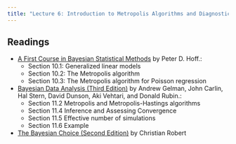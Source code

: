 ```yaml
---
title: "Lecture 6: Introduction to Metropolis Algorithms and Diagnostics"
---
```



## Readings

- [A First Course in Bayesian Statistical Methods](https://find.library.duke.edu/catalog/DUKE004968562) by Peter D. Hoff.:
  + Section 10.1: Generalized linear models  
  + Section 10.2: The Metropolis algorithm
  + Section 10.3: The Metropolis algorithm for Poisson regression

- [Bayesian Data Analysis (Third Edition)](https://find.library.duke.edu/catalog/DUKE006588051?utm_campaign=bento&utm_content=bento_result_link&utm_source=library.duke.edu&utm_medium=referral) by Andrew Gelman, John Carlin, Hal Stern, David Dunson, Aki Vehtari, and Donald Rubin.:
  + Section 11.2  Metropolis and Metropolis-Hastings algorithms 
  + Section 11.4  Inference and Assessing Convergence
  + Section 11.5  Effective number of simulations
  + Section 11.6  Example
  
- [The Bayesian Choice (Second Edition)](https://link-springer-com.proxy.lib.duke.edu/content/pdf/10.1007%2F0-387-71599-1.pdf)    by Christian Robert

    